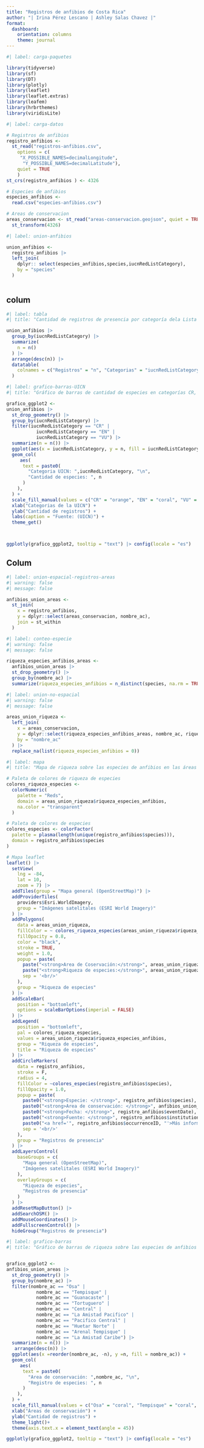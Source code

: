 ---
title: "Registros de anfibios de Costa Rica"
author: "| Irina Pérez Lescano | Ashley Salas Chavez |"
format: 
  dashboard:
    orientation: columns
    theme: journal
---

```{r}
#| label: carga-paquetes

library(tidyverse)
library(sf)
library(DT)
library(plotly)
library(leaflet)
library(leaflet.extras)
library(leafem)
library(hrbrthemes)
library(viridisLite)
```

```{r}
#| label: carga-datos

# Registros de anfibios
registro_anfibios <-
  st_read("registros-anfibios.csv",
    options = c(
     "X_POSSIBLE_NAMES=decimalLongitude", 
      "Y_POSSIBLE_NAMES=decimalLatitude"),
    quiet = TRUE
    )
st_crs(registro_anfibios ) <- 4326

# Especies de anfibios
especies_anfibios <- 
  read.csv("especies-anfibios.csv") 

# Areas de conservacion
areas_conservacion <- st_read("areas-conservacion.geojson", quiet = TRUE) |>
  st_transform(4326)
```

```{r}
#| label: union-anfibios

union_anfibios <-
  registro_anfibios |>
  left_join(
    dplyr:: select(especies_anfibios,species,iucnRedListCategory),
    by = "species"
  )
  
```

## colum {height=50%}

```{r}
#| label: tabla
#| title: "Cantidad de registros de presencia por categoría dela Lista Roja de Especies Amenazadas de la Unión Internacional para la Conservación de la Naturaleza (UICN)"

union_anfibios |>
  group_by(iucnRedListCategory) |>
  summarize(
    n = n()
  ) |>
  arrange(desc(n)) |>
  datatable(
    colnames = c("Registros" = "n", "Categorias" = "iucnRedListCategory")
  ) 
```

```{r}
#| label: grafico-barras-UICN
#| title: "Gráfico de barras de cantidad de especies en categorías CR, EN y VU de la Lista Roja de la UICN"

grafico_ggplot2 <-
union_anfibios |>
  st_drop_geometry() |>
  group_by(iucnRedListCategory) |>
  filter(iucnRedListCategory == "CR" |
           iucnRedListCategory == "EN" |
           iucnRedListCategory == "VU") |>
  summarize(n = n()) |>
  ggplot(aes(x = iucnRedListCategory, y = n, fill = iucnRedListCategory)) +
  geom_col(
     aes(
      text = paste0(
        "Categoria UICN: ",iucnRedListCategory, "\n",
        "Cantidad de especies: ", n
      )
    ),
  ) +
  scale_fill_manual(values = c("CR" = "orange", "EN" = "coral", "VU" = "pink"), name = "Leyenda") +
  xlab("Categorias de la UICN") +
  ylab("Cantidad de registros") +
  labs(caption = "Fuente: (UICN)") +
  theme_get() 



ggplotly(grafico_ggplot2, tooltip = "text") |> config(locale = "es")
```


## Colum {.tabset}
```{r}
#| label: union-espacial-registros-areas
#| warning: false
#| message: false

anfibios_union_areas <- 
  st_join(
    x = registro_anfibios,
    y = dplyr::select(areas_conservacion, nombre_ac),
    join = st_within
  )
```

```{r}
#| label: conteo-especie
#| warning: false
#| message: false

riqueza_especies_anfibios_areas <-
  anfibios_union_areas |>
  st_drop_geometry() |>
  group_by(nombre_ac) |>
  summarize(riqueza_especies_anfibios = n_distinct(species, na.rm = TRUE))
```

```{r}
#| label: union-no-espacial
#| warning: false
#| message: false

areas_union_riqueza <-
  left_join(
    x = areas_conservacion,
    y = dplyr::select(riqueza_especies_anfibios_areas, nombre_ac, riqueza_especies_anfibios),
    by = "nombre_ac"
  ) |>
  replace_na(list(riqueza_especies_anfibios = 0))
```

```{r}
#| label: mapa
#| title: "Mapa de riqueza sobre las especies de anfibios en las áreas de conservación de Costa Rica"

# Paleta de colores de riqueza de especies
colores_riqueza_especies <-
  colorNumeric(
    palette = "Reds",
    domain = areas_union_riqueza$riqueza_especies_anfibios,
    na.color = "transparent"
  )

# Paleta de colores de especies
colores_especies <- colorFactor(
  palette = plasma(length(unique(registro_anfibios$species))), 
  domain = registro_anfibios$species
)

# Mapa leaflet
leaflet() |>
  setView(
    lng = -84,
    lat = 10,
    zoom = 7) |>
  addTiles(group = "Mapa general (OpenStreetMap)") |>
  addProviderTiles(
    providers$Esri.WorldImagery, 
    group = "Imágenes satelitales (ESRI World Imagery)"
  ) |> 
  addPolygons(
    data = areas_union_riqueza,
    fillColor = ~ colores_riqueza_especies(areas_union_riqueza$riqueza_especies_anfibios),
    fillOpacity = 0.8,
    color = "black",
    stroke = TRUE,
    weight = 1.0,
    popup = paste(
      paste("<strong>Area de Coservación:</strong>", areas_union_riqueza$nombre_ac),
      paste("<strong>Riqueza de especies:</strong>", areas_union_riqueza$riqueza_especies_anfibios),
      sep = '<br/>'
    ),
    group = "Riqueza de especies"
  ) |>
  addScaleBar(
    position = "bottomleft", 
    options = scaleBarOptions(imperial = FALSE)
  ) |>    
  addLegend(
    position = "bottomleft",
    pal = colores_riqueza_especies,
    values = areas_union_riqueza$riqueza_especies_anfibios,
    group = "Riqueza de especies",
    title = "Riqueza de especies"
  ) |>
  addCircleMarkers(
    data = registro_anfibios,
    stroke = F,
    radius = 4,
    fillColor = ~colores_especies(registro_anfibios$species),
    fillOpacity = 1.0,
    popup = paste(
      paste0("<strong>Especie: </strong>", registro_anfibios$species),
      paste0("<strong>Area de conservación: </strong>", anfibios_union_areas$nombre_ac),
      paste0("<strong>Fecha: </strong>", registro_anfibios$eventDate),
      paste0("<strong>Fuente: </strong>", registro_anfibios$institutionCode),
      paste0("<a href='", registro_anfibios$occurrenceID, "'>Más información</a>"),
      sep = '<br/>'
    ),    
    group = "Registros de presencia"
  ) |> 
  addLayersControl(
    baseGroups = c(
      "Mapa general (OpenStreetMap)", 
      "Imágenes satelitales (ESRI World Imagery)"
    ),
    overlayGroups = c(
      "Riqueza de especies",
      "Registros de presencia"
    )
  ) |>
  addResetMapButton() |>
  addSearchOSM() |>
  addMouseCoordinates() |>
  addFullscreenControl() |>
  hideGroup("Registros de presencia") 
```


```{r}
#| label: grafico-barras
#| title: "Gráfico de barras de riqueza sobre las especies de anfibios en las áreas de conservación de Costa Rica"


grafico_ggplot2 <-
anfibios_union_areas |>
  st_drop_geometry() |>
  group_by(nombre_ac) |>
  filter(nombre_ac == "Osa" |
           nombre_ac == "Tempisque" |
           nombre_ac == "Guanacaste" |
           nombre_ac == "Tortuguero" | 
           nombre_ac == "Central" |
           nombre_ac == "La Amistad Pacifico" |
           nombre_ac == "Pacifico Central" |
           nombre_ac == "Huetar Norte" | 
           nombre_ac == "Arenal Tempisque" |
           nombre_ac == "La Amistad Caribe") |>
  summarize(n = n()) |>
   arrange(desc(n)) |>
  ggplot(aes(x =reorder(nombre_ac, -n), y =n, fill = nombre_ac)) +
  geom_col(
     aes(
      text = paste0(
        "Area de conservación: ",nombre_ac, "\n",
        "Registro de especies: ", n
      )
    ),
  ) +
  scale_fill_manual(values = c("Osa" = "coral", "Tempisque" = "coral", "Guanacaste" = "coral", "Tortuguero" = "coral", "Central" = "coral", "La Amistad Pacifico" = "coral","Pacifico Central" = "coral", "Huetar Norte" = "coral", "Arenal Tempisque" = "coral", "La Amistad Caribe" = "coral"), name = "Leyenda") +
  xlab("Áreas de conservación") +
  ylab("Cantidad de registros") +
  theme_light()+
  theme(axis.text.x = element_text(angle = 45))

ggplotly(grafico_ggplot2, tooltip = "text") |> config(locale = "es")
```




